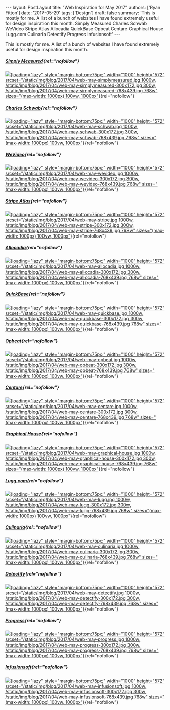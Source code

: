 \-\-- layout: PostLayout title: \"Web Inspiration for May 2017\" authors: \[\'Ryan Fitton\'\] date: \'2017-05-29\' tags: \[\'Design\'\] draft: false summary: \'This is mostly for me. A list of a bunch of websites I have found extremely useful for design inspiration this month. Simply Measured Charles Schwab WeVideo Stripe Atlas Allocadia QuickBase Opbeat Centare Graphical House Lugg.com Culinaria Detectify Progress Infusionsoft\' \-\--

This is mostly for me. A list of a bunch of websites I have found extremely useful for design inspiration this month.

##### [Simply Measured](http://simplymeasured.com){rel="nofollow"}

[![](/static/img/blog/2017/04/web-may-simplymeasured.jpg){loading="lazy" style="margin-bottom:75px;" width="1000" height="572" srcset="/static/img/blog/2017/04/web-may-simplymeasured.jpg 1000w, /static/img/blog/2017/04/web-may-simplymeasured-300x172.jpg 300w, /static/img/blog/2017/04/web-may-simplymeasured-768x439.jpg 768w" sizes="(max-width: 1000px) 100vw, 1000px"}](http://simplymeasured.com){rel="nofollow"}

##### [Charles Schwab](https://www.schwab.com/){rel="nofollow"}

[![](/static/img/blog/2017/04/web-may-schwab.jpg){loading="lazy" style="margin-bottom:75px;" width="1000" height="572" srcset="/static/img/blog/2017/04/web-may-schwab.jpg 1000w, /static/img/blog/2017/04/web-may-schwab-300x172.jpg 300w, /static/img/blog/2017/04/web-may-schwab-768x439.jpg 768w" sizes="(max-width: 1000px) 100vw, 1000px"}](https://www.schwab.com/){rel="nofollow"}

##### [WeVideo](https://www.wevideo.com/){rel="nofollow"}

[![](/static/img/blog/2017/04/web-may-wevideo.jpg){loading="lazy" style="margin-bottom:75px;" width="1000" height="572" srcset="/static/img/blog/2017/04/web-may-wevideo.jpg 1000w, /static/img/blog/2017/04/web-may-wevideo-300x172.jpg 300w, /static/img/blog/2017/04/web-may-wevideo-768x439.jpg 768w" sizes="(max-width: 1000px) 100vw, 1000px"}](https://www.wevideo.com/){rel="nofollow"}

##### [Stripe Atlas](https://stripe.com/atlas){rel="nofollow"}

[![](/static/img/blog/2017/04/web-may-stripe.jpg){loading="lazy" style="margin-bottom:75px;" width="1000" height="572" srcset="/static/img/blog/2017/04/web-may-stripe.jpg 1000w, /static/img/blog/2017/04/web-may-stripe-300x172.jpg 300w, /static/img/blog/2017/04/web-may-stripe-768x439.jpg 768w" sizes="(max-width: 1000px) 100vw, 1000px"}](https://stripe.com/atlas){rel="nofollow"}

##### [Allocadia](https://www.allocadia.com/){rel="nofollow"}

[![](/static/img/blog/2017/04/web-may-allocadia.jpg){loading="lazy" style="margin-bottom:75px;" width="1000" height="572" srcset="/static/img/blog/2017/04/web-may-allocadia.jpg 1000w, /static/img/blog/2017/04/web-may-allocadia-300x172.jpg 300w, /static/img/blog/2017/04/web-may-allocadia-768x439.jpg 768w" sizes="(max-width: 1000px) 100vw, 1000px"}](https://www.allocadia.com/){rel="nofollow"}

##### [QuickBase](http://www.quickbase.com/){rel="nofollow"}

[![](/static/img/blog/2017/04/web-may-quickbase.jpg){loading="lazy" style="margin-bottom:75px;" width="1000" height="572" srcset="/static/img/blog/2017/04/web-may-quickbase.jpg 1000w, /static/img/blog/2017/04/web-may-quickbase-300x172.jpg 300w, /static/img/blog/2017/04/web-may-quickbase-768x439.jpg 768w" sizes="(max-width: 1000px) 100vw, 1000px"}](http://www.quickbase.com/){rel="nofollow"}

##### [Opbeat](https://opbeat.com/){rel="nofollow"}

[![](/static/img/blog/2017/04/web-may-opbeat.jpg){loading="lazy" style="margin-bottom:75px;" width="1000" height="572" srcset="/static/img/blog/2017/04/web-may-opbeat.jpg 1000w, /static/img/blog/2017/04/web-may-opbeat-300x172.jpg 300w, /static/img/blog/2017/04/web-may-opbeat-768x439.jpg 768w" sizes="(max-width: 1000px) 100vw, 1000px"}](https://opbeat.com/){rel="nofollow"}

##### [Centare](http://www.centare.com/){rel="nofollow"}

[![](/static/img/blog/2017/04/web-may-centare.jpg){loading="lazy" style="margin-bottom:75px;" width="1000" height="572" srcset="/static/img/blog/2017/04/web-may-centare.jpg 1000w, /static/img/blog/2017/04/web-may-centare-300x172.jpg 300w, /static/img/blog/2017/04/web-may-centare-768x439.jpg 768w" sizes="(max-width: 1000px) 100vw, 1000px"}](http://www.centare.com/){rel="nofollow"}

##### [Graphical House](http://www.graphicalhouse.co.uk/){rel="nofollow"}

[![](/static/img/blog/2017/04/web-may-graphical-house.jpg){loading="lazy" style="margin-bottom:75px;" width="1000" height="572" srcset="/static/img/blog/2017/04/web-may-graphical-house.jpg 1000w, /static/img/blog/2017/04/web-may-graphical-house-300x172.jpg 300w, /static/img/blog/2017/04/web-may-graphical-house-768x439.jpg 768w" sizes="(max-width: 1000px) 100vw, 1000px"}](http://www.graphicalhouse.co.uk/){rel="nofollow"}

##### [Lugg.com](https://lugg.com/services/){rel="nofollow"}

[![](/static/img/blog/2017/04/web-may-lugg.jpg){loading="lazy" style="margin-bottom:75px;" width="1000" height="572" srcset="/static/img/blog/2017/04/web-may-lugg.jpg 1000w, /static/img/blog/2017/04/web-may-lugg-300x172.jpg 300w, /static/img/blog/2017/04/web-may-lugg-768x439.jpg 768w" sizes="(max-width: 1000px) 100vw, 1000px"}](https://lugg.com/services/){rel="nofollow"}

##### [Culinaria](http://culinariafoodandwine.com/){rel="nofollow"}

[![](/static/img/blog/2017/04/web-may-culinaria.jpg){loading="lazy" style="margin-bottom:75px;" width="1000" height="572" srcset="/static/img/blog/2017/04/web-may-culinaria.jpg 1000w, /static/img/blog/2017/04/web-may-culinaria-300x172.jpg 300w, /static/img/blog/2017/04/web-may-culinaria-768x439.jpg 768w" sizes="(max-width: 1000px) 100vw, 1000px"}](http://culinariafoodandwine.com/){rel="nofollow"}

##### [Detectify](https://detectify.com/){rel="nofollow"}

[![](/static/img/blog/2017/04/web-may-detectify.jpg){loading="lazy" style="margin-bottom:75px;" width="1000" height="572" srcset="/static/img/blog/2017/04/web-may-detectify.jpg 1000w, /static/img/blog/2017/04/web-may-detectify-300x172.jpg 300w, /static/img/blog/2017/04/web-may-detectify-768x439.jpg 768w" sizes="(max-width: 1000px) 100vw, 1000px"}](https://detectify.com/){rel="nofollow"}

##### [Progress](https://www.progress.com/){rel="nofollow"}

[![](/static/img/blog/2017/04/web-may-progress.jpg){loading="lazy" style="margin-bottom:75px;" width="1000" height="572" srcset="/static/img/blog/2017/04/web-may-progress.jpg 1000w, /static/img/blog/2017/04/web-may-progress-300x172.jpg 300w, /static/img/blog/2017/04/web-may-progress-768x439.jpg 768w" sizes="(max-width: 1000px) 100vw, 1000px"}](https://www.progress.com/){rel="nofollow"}

##### [Infusionsoft](https://www.infusionsoft.com/){rel="nofollow"}

[![](/static/img/blog/2017/04/web-may-infusionsoft.jpg){loading="lazy" style="margin-bottom:75px;" width="1000" height="572" srcset="/static/img/blog/2017/04/web-may-infusionsoft.jpg 1000w, /static/img/blog/2017/04/web-may-infusionsoft-300x172.jpg 300w, /static/img/blog/2017/04/web-may-infusionsoft-768x439.jpg 768w" sizes="(max-width: 1000px) 100vw, 1000px"}](https://www.infusionsoft.com/){rel="nofollow"}
